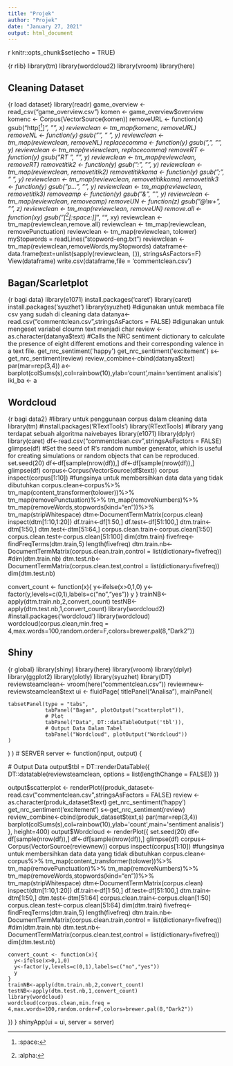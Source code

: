 ---
title: "Projek"
author: "Projek"
date: "January 27, 2021"
output: html_document
---
{r setup, include=FALSE}
knitr::opts_chunk$set(echo = TRUE)


{r rlib}
library(tm)
library(wordcloud2)
library(vroom)
library(here)


## Cleaning Dataset
{r load dataset}
library(readr)
game_overview <- read_csv("game_overview.csv")
komen <- game_overview$overview
komenc <- Corpus(VectorSource(komen))
removeURL <- function(x) gsub("http[^[:space:]]*", "", x)
reviewclean <- tm_map(komenc, removeURL)
removeNL <- function(y) gsub("\n", " ", y)
reviewclean <- tm_map(reviewclean, removeNL)
replacecomma <- function(y) gsub(",", "", y)
reviewclean <- tm_map(reviewclean, replacecomma)
removeRT <- function(y) gsub("RT ", "", y)
reviewclean <- tm_map(reviewclean, removeRT)
removetitik2 <- function(y) gsub(":", "", y)
reviewclean <- tm_map(reviewclean, removetitik2)
removetitikkoma <- function(y) gsub(";", " ", y)
reviewclean <- tm_map(reviewclean, removetitikkoma)
removetitik3 <- function(y) gsub("p…", "", y)
reviewclean <- tm_map(reviewclean, removetitik3)
removeamp <- function(y) gsub("&amp;", "", y)
reviewclean <- tm_map(reviewclean, removeamp)
removeUN <- function(z) gsub("@\\w+", "", z)
reviewclean <- tm_map(reviewclean, removeUN)
remove.all <- function(xy) gsub("[^[:alpha:][:space:]]*", "", xy)
reviewclean <- tm_map(reviewclean,remove.all)
reviewclean <- tm_map(reviewclean, removePunctuation)
reviewclean <- tm_map(reviewclean, tolower)
myStopwords = readLines("stopword-eng.txt")
reviewclean <- tm_map(reviewclean,removeWords,myStopwords)
dataframe<-data.frame(text=unlist(sapply(reviewclean, `[`)), stringsAsFactors=F)
View(dataframe)
write.csv(dataframe,file = 'commentclean.csv')


## Bagan/Scarletplot
{r bagi data}
library(e1071)
install.packages('caret')
library(caret)
install.packages('syuzhet')
library(syuzhet)
#digunakan untuk membaca file csv yang sudah di cleaning data 
datanya<-read.csv("commentclean.csv",stringsAsFactors = FALSE)
#digunakan untuk mengeset variabel cloumn text menjadi char
review <-as.character(datanya$text)
#Calls the NRC sentiment dictionary to calculate the presence of eight different emotions and their corresponding valence in a text file.
get_nrc_sentiment('happy')
get_nrc_sentiment('excitement')
s<-get_nrc_sentiment(review)
review_combine<-cbind(datanya$text)
par(mar=rep(3,4))
a<- barplot(colSums(s),col=rainbow(10),ylab='count',main='sentiment analisis')
iki_ba <- a


## Wordcloud
{r bagi data2}
#library untuk penggunaan corpus dalam cleaning data
library(tm)
#install.packages('RTextTools')
library(RTextTools)
#library yang terdapat sebuah algoritma naivebayes
library(e1071)
library(dplyr)
library(caret)
df<-read.csv("commentclean.csv",stringsAsFactors = FALSE)
glimpse(df)
#Set the seed of R‘s random number generator, which is useful for creating simulations or random objects that can be reproduced.
set.seed(20)
df<-df[sample(nrow(df)),]
df<-df[sample(nrow(df)),]
glimpse(df)
corpus<-Corpus(VectorSource(df$text))
corpus
inspect(corpus[1:10])
#fungsinya untuk membersihkan data data yang tidak dibutuhkan 
corpus.clean<-corpus%>%
  tm_map(content_transformer(tolower))%>%
  tm_map(removePunctuation)%>%
  tm_map(removeNumbers)%>%
  tm_map(removeWords,stopwords(kind="en"))%>%
  tm_map(stripWhitespace)
dtm<-DocumentTermMatrix(corpus.clean)
inspect(dtm[1:10,1:20])
df.train<-df[1:50,]
df.test<-df[51:100,]
dtm.train<-dtm[1:50,]
dtm.test<-dtm[51:64,]
corpus.clean.train<-corpus.clean[1:50]
corpus.clean.test<-corpus.clean[51:100]
dim(dtm.train)
fivefreq<-findFreqTerms(dtm.train,5)
length(fivefreq)
dtm.train.nb<-DocumentTermMatrix(corpus.clean.train,control = list(dictionary=fivefreq))
#dim(dtm.train.nb)
dtm.test.nb<-DocumentTermMatrix(corpus.clean.test,control = list(dictionary=fivefreq))
dim(dtm.test.nb)

convert_count <- function(x){
  y<-ifelse(x>0,1,0)
  y<-factor(y,levels=c(0,1),labels=c("no","yes"))
  y
}
trainNB<-apply(dtm.train.nb,2,convert_count)
testNB<-apply(dtm.test.nb,1,convert_count)
library(wordcloud2)
#install.packages('wordcloud')
library(wordcloud)
wordcloud(corpus.clean,min.freq = 4,max.words=100,random.order=F,colors=brewer.pal(8,"Dark2"))


## Shiny
{r global}
library(shiny)
library(here)
library(vroom)
library(dplyr)
library(ggplot2)
library(plotly)
library(syuzhet)
library(DT)
reviewsteamclean<- vroom(here("commentclean.csv"))
reviewnew<- reviewsteamclean$text
ui <- fluidPage(
  titlePanel("Analisa"),
  mainPanel(
    
    tabsetPanel(type = "tabs",
                tabPanel("Bagan", plotOutput("scatterplot")), 
                # Plot
                tabPanel("Data", DT::dataTableOutput('tbl')), 
                # Output Data Dalam Tabel
                tabPanel("Wordcloud", plotOutput("Wordcloud"))
    )
  )
)
# SERVER
server <- function(input, output) {
  
  # Output Data
  output$tbl = DT::renderDataTable({
    DT::datatable(reviewsteamclean, options = list(lengthChange = FALSE))
  })
  
  output$scatterplot <- renderPlot({produk_dataset<-read.csv("commentclean.csv",stringsAsFactors = FALSE)
  review <-as.character(produk_dataset$text)
  get_nrc_sentiment('happy')
  get_nrc_sentiment('excitement')
  s<-get_nrc_sentiment(review)
  review_combine<-cbind(produk_dataset$text,s)
  par(mar=rep(3,4))
  barplot(colSums(s),col=rainbow(10),ylab='count',main='sentiment analisis')
  }, height=400)
  output$Wordcloud <- renderPlot({
    set.seed(20)
    df<-df[sample(nrow(df)),]
    df<-df[sample(nrow(df)),]
    glimpse(df)
    corpus<-Corpus(VectorSource(reviewnew))
    corpus
    inspect(corpus[1:10])
    #fungsinya untuk membersihkan data data yang tidak dibutuhkan 
    corpus.clean<-corpus%>%
      tm_map(content_transformer(tolower))%>%
      tm_map(removePunctuation)%>%
      tm_map(removeNumbers)%>%
      tm_map(removeWords,stopwords(kind="en"))%>%
      tm_map(stripWhitespace)
    dtm<-DocumentTermMatrix(corpus.clean)
    inspect(dtm[1:10,1:20])
    df.train<-df[1:50,]
    df.test<-df[51:100,]
    dtm.train<-dtm[1:50,]
    dtm.test<-dtm[51:64]
    corpus.clean.train<-corpus.clean[1:50]
    corpus.clean.test<-corpus.clean[51:64]
    dim(dtm.train)
    fivefreq<-findFreqTerms(dtm.train,5)
    length(fivefreq)
    dtm.train.nb<-DocumentTermMatrix(corpus.clean.train,control = list(dictionary=fivefreq))
    #dim(dtm.train.nb)
    dtm.test.nb<-DocumentTermMatrix(corpus.clean.test,control = list(dictionary=fivefreq))
    dim(dtm.test.nb)
    
    convert_count <- function(x){
      y<-ifelse(x>0,1,0)
      y<-factor(y,levels=c(0,1),labels=c("no","yes"))
      y
    }
    trainNB<-apply(dtm.train.nb,2,convert_count)
    testNB<-apply(dtm.test.nb,1,convert_count)
    library(wordcloud)
    wordcloud(corpus.clean,min.freq = 4,max.words=100,random.order=F,colors=brewer.pal(8,"Dark2"))
  })
}
shinyApp(ui = ui, server = server)

